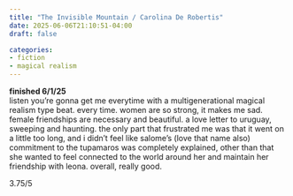 ```yaml
---
title: "The Invisible Mountain / Carolina De Robertis"
date: 2025-06-06T21:10:51-04:00
draft: false

categories:
- fiction
- magical realism
---
```

**finished 6/1/25** \
listen you're gonna get me everytime with a multigenerational magical realism type beat. every time. women are so strong, it makes me sad. female friendships are necessary and beautiful. a love letter to uruguay, sweeping and haunting. the only part that frustrated me was that it went on a little too long, and i didn't feel like salome's (love that name also) commitment to the tupamaros was completely explained, other than that she wanted to feel connected to the world around her and maintain her friendship with leona. overall, really good. 

3.75/5